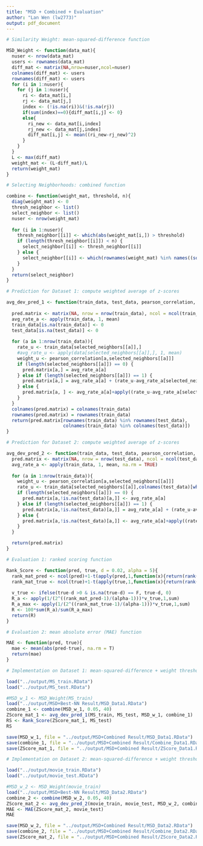 ---
title: "MSD + Combined + Evaluation"
author: "Lan Wen (lw2773)"
output: pdf_document
---

```{r}
# Similarity Weight: mean-squared-difference function

MSD_Weight <- function(data_mat){
  nuser <- nrow(data_mat)
  users <- rownames(data_mat)
  diff_mat <- matrix(NA,nrow=nuser,ncol=nuser)
  colnames(diff_mat) <- users
  rownames(diff_mat) <- users
  for (i in 1:nuser){
    for (j in 1:nuser){
      ri <- data_mat[i,]
      rj <- data_mat[j,]
      index <- (!is.na(ri))&(!is.na(rj))
      if(sum(index)==0){diff_mat[i,j] <- 0}
      else{
        ri_new <- data_mat[i,index]
        rj_new <- data_mat[j,index]
        diff_mat[i,j] <- mean((ri_new-rj_new)^2)
      }
    }
  }
  L <- max(diff_mat)
  weight_mat <- (L-diff_mat)/L
  return(weight_mat)
}
```

```{r}
# Selecting Neighborhoods: combined function

combine <- function(weight_mat, threshold, n){
  diag(weight_mat) <- 0
  thresh_neighbor <- list()
  select_neighbor <- list()
  nuser <- nrow(weight_mat)
  
  for (i in 1:nuser){
    thresh_neighbor[[i]] <- which(abs(weight_mat[i,]) > threshold)
    if (length(thresh_neighbor[[i]]) < n) {
      select_neighbor[[i]] <- thresh_neighbor[[i]]
    } else {
      select_neighbor[[i]] <- which(rownames(weight_mat) %in% names((sort(weight_mat[i,thresh_neighbor[[i]]],decreasing=T))[1:n]))
    }
  }
  return(select_neighbor)
}
```

```{r}
# Prediction for Dataset 1: compute weighted average of z-scores

avg_dev_pred_1 <- function(train_data, test_data, pearson_correlation, selected_neighbors){
  
  pred.matrix <- matrix(NA, nrow = nrow(train_data), ncol = ncol(train_data))
  avg_rate_a <- apply(train_data, 1, mean)
  train_data[is.na(train_data)] <- 0
  test_data[is.na(test_data)] <- 0
  
  for (a in 1:nrow(train_data)){
    rate_u <- train_data[selected_neighbors[[a]],]
    #avg_rate_u <- apply(data[selected_neighbors[[a]],], 1, mean)
    weight_u <- pearson_correlation[a,selected_neighbors[[a]]]
    if (length(selected_neighbors[[a]]) == 0) {
      pred.matrix[a,] = avg_rate_a[a]
    } else if (length(selected_neighbors[[a]]) == 1) {
      pred.matrix[a,] = avg_rate_a[a] + (rate_u-avg_rate_a[selected_neighbors[[a]]])*weight_u / sum(weight_u)
    } else {
      pred.matrix[a, ] <- avg_rate_a[a]+apply((rate_u-avg_rate_a[selected_neighbors[[a]]])*weight_u,2,sum)/sum(weight_u)
    }
  }
  colnames(pred.matrix) = colnames(train_data)
  rownames(pred.matrix) = rownames(train_data)
  return(pred.matrix[rownames(train_data) %in% rownames(test_data), 
                     colnames(train_data) %in% colnames(test_data)])
}
```

```{r}
# Prediction for Dataset 2: compute weighted average of z-scores

avg_dev_pred_2 <- function(train_data, test_data, pearson_correlation, selected_neighbors){
  pred.matrix <- matrix(NA, nrow = nrow(test_data), ncol = ncol(test_data))
  avg_rate_a <- apply(train_data, 1, mean, na.rm = TRUE)
  
  for (a in 1:nrow(train_data)){
    weight_u <- pearson_correlation[a,selected_neighbors[[a]]]
    rate_u <- train_data[selected_neighbors[[a]],colnames(test_data)[which(!is.na(test_data[a,]))]]
    if (length(selected_neighbors[[a]]) == 0) {
      pred.matrix[a,!is.na(test_data)[a,]] <- avg_rate_a[a]
    } else if (length(selected_neighbors[[a]]) == 1) {
      pred.matrix[a,!is.na(test_data)[a,]] = avg_rate_a[a] + (rate_u-avg_rate_a[selected_neighbors[[a]]])*weight_u / sum(weight_u)
    } else {
      pred.matrix[a,!is.na(test_data)[a,]] <- avg_rate_a[a]+apply((rate_u-avg_rate_a[selected_neighbors[[a]]])*weight_u,2,sum, na.rm = TRUE)/sum(weight_u,na.rm = TRUE)
    }
  }

  return(pred.matrix)
}
```

```{r}
# Evaluation 1: ranked scoring function

Rank_Score <- function(pred, true, d = 0.02, alpha = 5){
  rank_mat_pred <- ncol(pred)+1-t(apply(pred,1,function(x){return(rank(x,ties.method = 'first'))}))
  rank_mat_true <- ncol(true)+1-t(apply(true,1,function(x){return(rank(x,ties.method = 'first'))}))
  
  v_true <- ifelse(true-d >0 & is.na(true-d) == F, true-d, 0)
  R_a <- apply(1/(2^((rank_mat_pred-1)/(alpha-1)))*v_true,1,sum)
  R_a_max <- apply(1/(2^((rank_mat_true-1)/(alpha-1)))*v_true,1,sum)
  R <- 100*sum(R_a)/sum(R_a_max)
  return(R)
}
```

```{r}
# Evaluation 2: mean absolute error (MAE) function

MAE <- function(pred, true){
  mae <- mean(abs(pred-true), na.rm = T)
  return(mae)
}
```

```{r}
# Implementation on Dataset 1: mean-squared-difference + weight threshold + ranked scoring

load("../output/MS_train.RData")
load("../output/MS_test.RData")

#MSD_w_1 <- MSD_Weight(MS_train)
load("../output/MSD+Best-NN Result/MSD_Data1.RData")
combine_1 <- combine(MSD_w_1, 0.05, 40)
ZScore_mat_1 <- avg_dev_pred_1(MS_train, MS_test, MSD_w_1, combine_1)
RS <- Rank_Score(ZScore_mat_1, MS_test)
RS

save(MSD_w_1, file = "../output/MSD+Combined Result/MSD_Data1.RData")
save(combine_1, file = "../output/MSD+Combined Result/Combine_Data1.RData")
save(ZScore_mat_1, file = "../output/MSD+Combined Result/ZScore_Data1.RData")
```

```{r}
# Implementation on Dataset 2: mean-squared-difference + weight threshold + MAE

load("../output/movie_train.RData")
load("../output/movie_test.RData")

#MSD_w_2 <- MSD_Weight(movie_train)
load("../output/MSD+Best-NN Result/MSD_Data2.RData")
combine_2 <- combine(MSD_w_2, 0.05, 40)
ZScore_mat_2 <- avg_dev_pred_2(movie_train, movie_test, MSD_w_2, combine_2)
MAE <- MAE(ZScore_mat_2, movie_test)
MAE

save(MSD_w_2, file = "../output/MSD+Combined Result/MSD_Data2.RData")
save(combine_2, file = "../output/MSD+Combined Result/Combine_Data2.RData")
save(ZScore_mat_2, file = "../output/MSD+Combined Result/ZScore_Data2.RData")
```